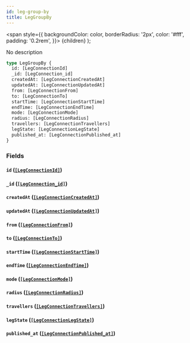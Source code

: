 ```yaml
---
id: leg-group-by
title: LegGroupBy
---
```


<span
style={{
      backgroundColor: color,
      borderRadius: '2px',
      color: '#fff',
      padding: '0.2rem',
    }}>
{children}
</span>
);

No description

```graphql
type LegGroupBy {
  id: [LegConnectionId]
  _id: [LegConnection_id]
  createdAt: [LegConnectionCreatedAt]
  updatedAt: [LegConnectionUpdatedAt]
  from: [LegConnectionFrom]
  to: [LegConnectionTo]
  startTime: [LegConnectionStartTime]
  endTime: [LegConnectionEndTime]
  mode: [LegConnectionMode]
  radius: [LegConnectionRadius]
  travellers: [LegConnectionTravellers]
  legState: [LegConnectionLegState]
  published_at: [LegConnectionPublished_at]
}
```

### Fields

#### `id` ([`[LegConnectionId]`](/v1/objects/leg-connection-id))

#### `_id` ([`[LegConnection_id]`](/v1/objects/leg-connection-id))

#### `createdAt` ([`[LegConnectionCreatedAt]`](/v1/objects/leg-connection-created-at))

#### `updatedAt` ([`[LegConnectionUpdatedAt]`](/v1/objects/leg-connection-updated-at))

#### `from` ([`[LegConnectionFrom]`](/v1/objects/leg-connection-from))

#### `to` ([`[LegConnectionTo]`](/v1/objects/leg-connection-to))

#### `startTime` ([`[LegConnectionStartTime]`](/v1/objects/leg-connection-start-time))

#### `endTime` ([`[LegConnectionEndTime]`](/v1/objects/leg-connection-end-time))

#### `mode` ([`[LegConnectionMode]`](/v1/objects/leg-connection-mode))

#### `radius` ([`[LegConnectionRadius]`](/v1/objects/leg-connection-radius))

#### `travellers` ([`[LegConnectionTravellers]`](/v1/objects/leg-connection-travellers))

#### `legState` ([`[LegConnectionLegState]`](/v1/objects/leg-connection-leg-state))

#### `published_at` ([`[LegConnectionPublished_at]`](/v1/objects/leg-connection-published-at))
